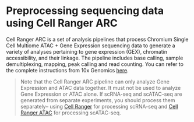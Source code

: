 # Preprocessing sequencing data using Cell Ranger ARC {#intro}

Cell Ranger ARC is a set of analysis pipelines that process Chromium Single Cell Multiome ATAC + Gene Expression sequencing data to generate a variety of analyses pertaining to gene expression (GEX), chromatin accessibility, and their linkage. The pipeline includes base calling, sample demultiplexing, mapping, peak calling and read counting. You can refer to the complete instructions from 10x Genomics [here](https://www.10xgenomics.com/support/software/cell-ranger-arc/latest/analysis/running-pipelines/single-library-analysis).

> Note that the Cell Ranger ARC pipeline can only analyze Gene Expression and ATAC data together. It must not be used to analyze Gene Expression or ATAC alone. If scRNA-seq and scATAC-seq are generated from separate experiments, you should process them separately-- using [Cell Ranger](https://www.10xgenomics.com/support/software/cell-ranger/latest) for processing scRNA-seq and [Cell Ranger ATAC](https://support.10xgenomics.com/single-cell-atac/software/overview/welcome) for processing scATAC-seq.
